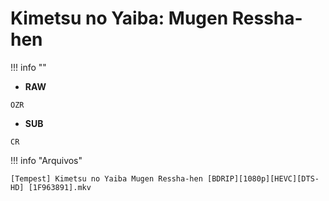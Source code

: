 # Kimetsu no Yaiba: Mugen Ressha-hen

!!! info ""
- **RAW**
```
OZR
```
- **SUB**
```
CR
```


!!! info "Arquivos"
```
[Tempest] Kimetsu no Yaiba Mugen Ressha-hen [BDRIP][1080p][HEVC][DTS-HD] [1F963891].mkv
```

